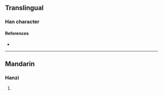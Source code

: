 {{character info/new}}
==Translingual==

===Han character===
{{Han char|rn=96|rad=玉|as=15|sn=19|four=10132|canj=MGYYB|ids=⿰𤣩適}}

====References====
* {{Han ref|kx=0745.040|dkj=21333|dj=1153.190|hdz=21145.090|uh=74CB|ud=29899|bh=F273|bd=62067}}

----

==Mandarin==

===Hanzi===
{{cmn-hanzi|pin=[[bó]] ([[bo2]]), [[zhé]] ([[zhe2]])|wg=po<sup>2</sup>, che<sup>2</sup>}}

# {{defn|lang=cmn|sort=玉15}}